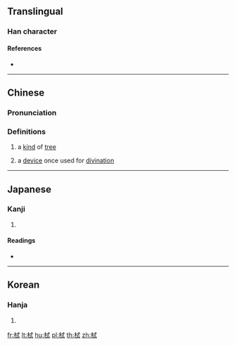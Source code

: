 ==Translingual==

===Han character===
{{Han char|rn=75|rad=木|as=06|sn=10|four=43940|canj=DIPM|ids=⿰[[木]][[式]]}}

====References====
* {{Han ref|kx=0524.100|dkj=14748|dj=0912.110|hdz=21192.070|uh=683B|ud=26683|bh=D1DE|bd=53726}}

----

==Chinese==
{{zh-forms}}

===Pronunciation===
{{zh-pron
|m=shì
|c=cik1,sik1
|mc=y
|oc=y
|ma=
|cat=n
}}

===Definitions===
# {{label|zh|archaic}} a [[kind]] of [[tree]]
# {{label|zh|archaic}} a [[device]] once used for [[divination]]

----

==Japanese==

===Kanji===
{{ja-kanji|grade=|rs=木06}}

# {{defn|lang=ja|sort=木06}}

====Readings====
* {{ja-readings|on=[[ちょく]] (choku), [[ちき]] (chiki), [[しょく]] (shoku), [[しき]] (shiki)|kun=}}

----

==Korean==

===Hanja===
{{ko-hanja|hangeul=식|eumhun=|rv=sik|mr=sik|y=sik}}

# {{defn|lang=ko|sort=木06}}

[[fr:栻]]
[[lt:栻]]
[[hu:栻]]
[[pl:栻]]
[[th:栻]]
[[zh:栻]]